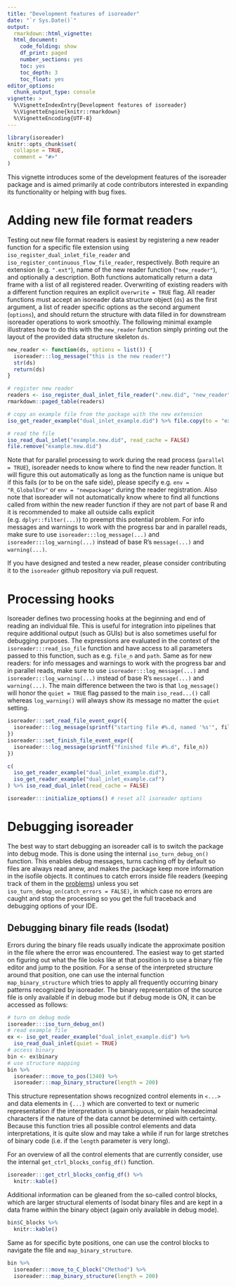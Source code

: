 ```yaml
---
title: "Development features of isoreader"
date: "`r Sys.Date()`"
output:
  rmarkdown::html_vignette:
  html_document:
    code_folding: show
    df_print: paged
    number_sections: yes
    toc: yes
    toc_depth: 3
    toc_float: yes
editor_options:
  chunk_output_type: console
vignette: >
  %\VignetteIndexEntry{Development features of isoreader}
  %\VignetteEngine{knitr::rmarkdown}
  %\VignetteEncoding{UTF-8}
---
```


```r
library(isoreader)
knitr::opts_chunk$set(
  collapse = TRUE,
  comment = "#>"
)
```

This vignette introduces some of the development features of the isoreader package and is aimed primarily at code contributors interested in expanding its functionality or helping with bug fixes.

# Adding new file format readers

Testing out new file format readers is easiest by registering a new reader function for a specific file extension using `iso_register_dual_inlet_file_reader` and `iso_register_continuous_flow_file_reader`, respectively. Both require an extension (e.g. `".ext"`), name of the new reader function (`"new_reader"`), and optionally a description. Both functions automatically return a data frame with a list of all registered reader. Overwriting of existing readers with a different function requires an explicit `overwrite = TRUE` flag. All reader functions must accept an isoreader data structure object (`ds`) as the first argument, a list of reader specific options as the second argument (`options`), and should return the structure with data filled in for downstream isoreader operations to work smoothly. The following minimal example illustrates how to do this with the `new_reader` function simply printing out the layout of the provided data structure skeleton `ds`.

```r
new_reader <- function(ds, options = list()) {
  isoreader:::log_message("this is the new reader!")
  str(ds)
  return(ds)
}

# register new reader
readers <- iso_register_dual_inlet_file_reader(".new.did", "new_reader")
rmarkdown::paged_table(readers)

# copy an example file from the package with the new extension
iso_get_reader_example("dual_inlet_example.did") %>% file.copy(to = "example.new.did")

# read the file
iso_read_dual_inlet("example.new.did", read_cache = FALSE)
file.remove("example.new.did")
```

Note that for parallel processing to work during the read process (`parallel = TRUE`), isoreader needs to know where to find the new reader function. It will figure this out automatically as long as the function name is unique but if this fails (or to be on the safe side), please specify e.g. `env = "R_GlobalEnv"` or `env = "newpackage"` during the reader registration. Also note that isoreader will not automatically know where to find all functions called from within the new reader function if they are not part of base R and it is recommended to make all outside calls explicit (e.g. `dplyr::filter(...)`) to preempt this potential problem. For info messages and warnings to work with the progress bar and in parallel reads, make sure to use `isoreader:::log_message(...)` and `isoreader:::log_warning(...)` instead of base R's `message(...)` and `warning(...)`.

If you have designed and tested a new reader, please consider contributing it to the `isoreader` github repository via pull request.

# Processing hooks

Isoreader defines two processing hooks at the beginning and end of reading an individual file. This is useful for integration into pipelines that require additional output (such as GUIs) but is also sometimes useful for debugging purposes. The expressions are evaluated in the context of the `isoreader:::read_iso_file` function and have access to all parameters passed to this function, such as e.g. `file_n` and `path`. Same as for new readers: for info messages and warnings to work with the progress bar and in parallel reads, make sure to use `isoreader:::log_message(...)` and `isoreader:::log_warning(...)` instead of base R's `message(...)` and `warning(...)`. The main difference between the two is that `log_message()` will honor the `quiet = TRUE` flag passed to the main `iso_read...()` call whereas `log_warning()` will always show its message no matter the `quiet` setting.

```r
isoreader:::set_read_file_event_expr({
  isoreader:::log_message(sprintf("starting file #%.d, named '%s'", file_n, basename(path)))
})
isoreader:::set_finish_file_event_expr({
  isoreader:::log_message(sprintf("finished file #%.d", file_n))
})

c(
  iso_get_reader_example("dual_inlet_example.did"),
  iso_get_reader_example("dual_inlet_example.caf")
) %>% iso_read_dual_inlet(read_cache = FALSE)

isoreader:::initialize_options() # reset all isoreader options
```


# Debugging isoreader

The best way to start debugging an isoreader call is to switch the package into debug mode. This is done using the internal `iso_turn_debug_on()` function. This enables debug messages, turns caching off by default so files are always read anew, and makes the package keep more information in the isofile objects. It continues to catch errors inside file readers (keeping track of them in the [problems](operations.html#dealing-with-file-read-problems)) unless you set `iso_turn_debug_on(catch_errors = FALSE)`, in which case no errors are caught and stop the processing so you get the full traceback and debugging options of your IDE.

## Debugging binary file reads (Isodat)

Errors during the binary file reads usually indicate the approximate position in the file where the error was encountered. The easiest way to get started on figuring out what the file looks like at that position is to use a binary file editor and jump to the position. For a sense of the interpreted structure around that position, one can use the internal function `map_binary_structure` which tries to apply all frequently occurring binary patterns recognized by isoreader. The binary representation of the source file is only available if in debug mode but if debug mode is ON, it can be accessed as follows:

```r
# turn on debug mode
isoreader:::iso_turn_debug_on()
# read example file
ex <- iso_get_reader_example("dual_inlet_example.did") %>%  
  iso_read_dual_inlet(quiet = TRUE)
# access binary
bin <- ex$binary
# use structure mapping
bin %>%
  isoreader:::move_to_pos(1340) %>%
  isoreader:::map_binary_structure(length = 200)
```

This structure representation shows recognized control elements in `<...>` and data elements in `{...}` which are converted to text or numeric representation if the interpretation is unambiguous, or plain hexadecimal characters if the nature of the data cannot be determined with certainty. Because this function tries all possible control elements and data interpretations, it is quite slow and may take a while if run for large stretches of binary code (i.e. if the `length` parameter is very long).

For an overview of all the control elements that are currently consider, use the internal `get_ctrl_blocks_config_df()` function.

```r
isoreader:::get_ctrl_blocks_config_df() %>%
  knitr::kable()
```

Additional information can be gleaned from the so-called control blocks, which are larger structural elements of Isodat binary files and are kept in a data frame within the binary object (again only available in debug mode).

```r
bin$C_blocks %>%
  knitr::kable()
```

Same as for specific byte positions, one can use the control blocks to navigate the file and `map_binary_structure`.

```r
bin %>%
  isoreader:::move_to_C_block("CMethod") %>%
  isoreader:::map_binary_structure(length = 200)
```
